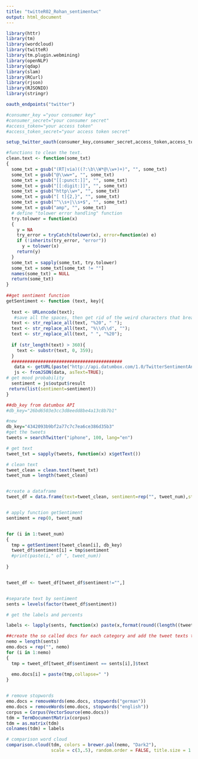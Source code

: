 ```yaml
---
title: "twitteR02_Rohan_sentimentwc"
output: html_document
---
```




```r
library(httr)
library(tm)
library(wordcloud)
library(twitteR)
library(tm.plugin.webmining)
library(openNLP)
library(qdap)
library(slam)
library(RCurl)
library(rjson)
library(RJSONIO)
library(stringr)

oauth_endpoints("twitter")

#consumer_key ="your consumer key"
#consumer_secret="your consumer secret"
#access_token="your access token"
#access_token_secret="your access token secret"

setup_twitter_oauth(consumer_key,consumer_secret,access_token,access_token_secret)

#functions to clean the text.
clean.text <- function(some_txt)
{
  some_txt = gsub("(RT|via)((?:\b\\W*@\\w+)+)", "", some_txt)
  some_txt = gsub("@\\ww+", "", some_txt)
  some_txt = gsub("[[:punct:]]", "", some_txt)
  some_txt = gsub("[[:digit:]]", "", some_txt)
  some_txt = gsub("http\\w+", "", some_txt)
  some_txt = gsub("[ t]{2,}", "", some_txt)
  some_txt = gsub("^\\s+|\\s+$", "", some_txt)
  some_txt = gsub("amp", "", some_txt)
  # define "tolower error handling" function
  try.tolower = function(x)
  {
    y = NA
    try_error = tryCatch(tolower(x), error=function(e) e)
    if (!inherits(try_error, "error"))
      y = tolower(x)
    return(y)
  }
  some_txt = sapply(some_txt, try.tolower)
  some_txt = some_txt[some_txt != ""]
  names(some_txt) = NULL
  return(some_txt)
}
  
##get sentiment function
getSentiment <- function (text, key){
  
  text <- URLencode(text);
   #save all the spaces, then get rid of the weird characters that break the API, then convert back the URL-encoded spaces.
  text <- str_replace_all(text, "%20", " ");
  text <- str_replace_all(text, "%\\d\\d", "");
  text <- str_replace_all(text, " ", "%20");
  
  if (str_length(text) > 360){
    text <- substr(text, 0, 359);
  }
  ##########################################
   data <- getURL(paste("http://api.datumbox.com/1.0/TwitterSentimentAnalysis.json?api_key=", key, "&text=",text, sep=""))
   js <- fromJSON(data, asText=TRUE);
# get mood probability
  sentiment = js$output$result
 return(list(sentiment=sentiment))
}

##db_key from datumbox API
#db_key="26bd6503e3cc3d8eedd8be4a13c8b7b1"

#new
db_key="4342093b9bf2a77c7c7ea6ce386d35b3"
#get the tweets
tweets = searchTwitter("iphone", 100, lang="en") 

# get text
tweet_txt = sapply(tweets, function(x) x$getText())

# clean text
tweet_clean = clean.text(tweet_txt)
tweet_num = length(tweet_clean)


#create a dataframe
tweet_df = data.frame(text=tweet_clean, sentiment=rep("", tweet_num),stringsAsFactors=FALSE)


# apply function getSentiment
sentiment = rep(0, tweet_num)


for (i in 1:tweet_num)
{
  tmp = getSentiment(tweet_clean[i], db_key)
  tweet_df$sentiment[i] = tmp$sentiment
  #print(paste(i," of ", tweet_num))
  
}


tweet_df <- tweet_df[tweet_df$sentiment!="",]


#separate text by sentiment
sents = levels(factor(tweet_df$sentiment))

# get the labels and percents

labels <- lapply(sents, function(x) paste(x,format(round((length((tweet_df[tweet_df$sentiment ==x,])$text)/length(tweet_df$sentiment)*100),2),nsmall=2),"%"))

##create the so called docs for each category and add the tweet texts to these categories:
nemo = length(sents)
emo.docs = rep("", nemo)
for (i in 1:nemo)
{
  tmp = tweet_df[tweet_df$sentiment == sents[i],]$text
  
  emo.docs[i] = paste(tmp,collapse=" ")
}


# remove stopwords
emo.docs = removeWords(emo.docs, stopwords("german"))
emo.docs = removeWords(emo.docs, stopwords("english"))
corpus = Corpus(VectorSource(emo.docs))
tdm = TermDocumentMatrix(corpus)
tdm = as.matrix(tdm)
colnames(tdm) = labels

# comparison word cloud
comparison.cloud(tdm, colors = brewer.pal(nemo, "Dark2"),
                 scale = c(3,.5), random.order = FALSE, title.size = 1.5)




```



```r

```


